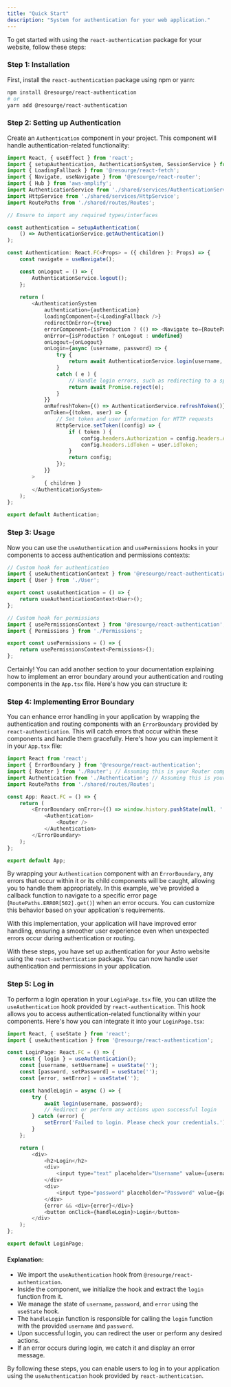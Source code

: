 ---
title: "Quick Start"
description: "System for authentication for your web application."
---

To get started with using the `react-authentication` package for your website, follow these steps:

### Step 1: Installation

First, install the `react-authentication` package using npm or yarn:

```bash
npm install @resourge/react-authentication
# or
yarn add @resourge/react-authentication
```

### Step 2: Setting up Authentication

Create an `Authentication` component in your project. This component will handle authentication-related functionality:

```javascript
import React, { useEffect } from 'react';
import { setupAuthentication, AuthenticationSystem, SessionService } from '@resourge/react-authentication';
import { LoadingFallback } from '@resourge/react-fetch';
import { Navigate, useNavigate } from '@resourge/react-router';
import { Hub } from 'aws-amplify';
import AuthenticationService from './shared/services/AuthenticationService';
import HttpService from './shared/services/HttpService';
import RoutePaths from './shared/routes/Routes';

// Ensure to import any required types/interfaces

const authentication = setupAuthentication(
    () => AuthenticationService.getAuthentication()
);

const Authentication: React.FC<Props> = ({ children }: Props) => {
    const navigate = useNavigate();

    const onLogout = () => {
        AuthenticationService.logout();
    };
   
    return (
        <AuthenticationSystem
            authentication={authentication}
            loadingComponent={<LoadingFallback />}
            redirectOnError={true}
            errorComponent={isProduction ? (() => <Navigate to={RoutePaths.ERROR[502].get()} />) : undefined}
            onError={isProduction ? onLogout : undefined}
            onLogout={onLogout}
            onLogin={async (username, password) => {
                try {
                    return await AuthenticationService.login(username, password);
                }
                catch ( e ) {
                    // Handle login errors, such as redirecting to a specific URL
                    return await Promise.reject(e);
                }
            }}
            onRefreshToken={() => AuthenticationService.refreshToken()}
            onToken={(token, user) => {
                // Set token and user information for HTTP requests
                HttpService.setToken((config) => {
                    if ( token ) {
                        config.headers.Authorization = config.headers.Authorization ?? `Bearer ${token}`;
                        config.headers.idToken = user.idToken;
                    }
                    return config;
                });
            }}
        >
            { children }
        </AuthenticationSystem>
    );
};

export default Authentication;
```

### Step 3: Usage

Now you can use the `useAuthentication` and `usePermissions` hooks in your components to access authentication and permissions contexts:

```javascript
// Custom hook for authentication
import { useAuthenticationContext } from '@resourge/react-authentication';
import { User } from './User';

export const useAuthentication = () => {
    return useAuthenticationContext<User>();
};

// Custom hook for permissions
import { usePermissionsContext } from '@resourge/react-authentication';
import { Permissions } from './Permissions';

export const usePermissions = () => {
    return usePermissionsContext<Permissions>();
};
```

Certainly! You can add another section to your documentation explaining how to implement an error boundary around your authentication and routing components in the `App.tsx` file. Here's how you can structure it:

### Step 4: Implementing Error Boundary

You can enhance error handling in your application by wrapping the authentication and routing components with an `ErrorBoundary` provided by `react-authentication`. This will catch errors that occur within these components and handle them gracefully. Here's how you can implement it in your `App.tsx` file:

```javascript
import React from 'react';
import { ErrorBoundary } from '@resourge/react-authentication';
import { Router } from './Router'; // Assuming this is your Router component
import Authentication from './Authentication'; // Assuming this is your Authentication component
import RoutePaths from './shared/routes/Routes';

const App: React.FC = () => {
    return (
        <ErrorBoundary onError={() => window.history.pushState(null, '', RoutePaths.ERROR[502].get())}>
            <Authentication>
                <Router />
            </Authentication>
        </ErrorBoundary>
    );
};

export default App;
```

By wrapping your `Authentication` component with an `ErrorBoundary`, any errors that occur within it or its child components will be caught, allowing you to handle them appropriately. In this example, we've provided a callback function to navigate to a specific error page (`RoutePaths.ERROR[502].get()`) when an error occurs. You can customize this behavior based on your application's requirements.

With this implementation, your application will have improved error handling, ensuring a smoother user experience even when unexpected errors occur during authentication or routing.

With these steps, you have set up authentication for your Astro website using the `react-authentication` package. You can now handle user authentication and permissions in your application.


### Step 5: Log in

To perform a login operation in your `LoginPage.tsx` file, you can utilize the `useAuthentication` hook provided by `react-authentication`. This hook allows you to access authentication-related functionality within your components. Here's how you can integrate it into your `LoginPage.tsx`:

```javascript
import React, { useState } from 'react';
import { useAuthentication } from '@resourge/react-authentication';

const LoginPage: React.FC = () => {
    const { login } = useAuthentication();
    const [username, setUsername] = useState('');
    const [password, setPassword] = useState('');
    const [error, setError] = useState('');

    const handleLogin = async () => {
        try {
            await login(username, password);
            // Redirect or perform any actions upon successful login
        } catch (error) {
            setError('Failed to login. Please check your credentials.');
        }
    };

    return (
        <div>
            <h2>Login</h2>
            <div>
                <input type="text" placeholder="Username" value={username} onChange={(e) => setUsername(e.target.value)} />
            </div>
            <div>
                <input type="password" placeholder="Password" value={password} onChange={(e) => setPassword(e.target.value)} />
            </div>
            {error && <div>{error}</div>}
            <button onClick={handleLogin}>Login</button>
        </div>
    );
};

export default LoginPage;
```

#### Explanation:
- We import the `useAuthentication` hook from `@resourge/react-authentication`.
- Inside the component, we initialize the hook and extract the `login` function from it.
- We manage the state of `username`, `password`, and `error` using the `useState` hook.
- The `handleLogin` function is responsible for calling the `login` function with the provided `username` and `password`.
- Upon successful login, you can redirect the user or perform any desired actions.
- If an error occurs during login, we catch it and display an error message.

By following these steps, you can enable users to log in to your application using the `useAuthentication` hook provided by `react-authentication`.